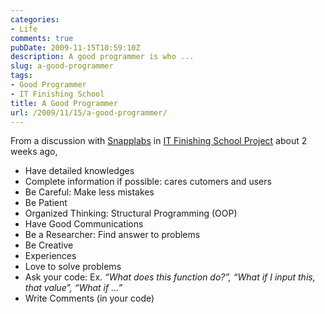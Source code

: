 ```yaml
---
categories:
- Life
comments: true
pubDate: 2009-11-15T10:59:10Z
description: A good programmer is who ...
slug: a-good-programmer
tags:
- Good Programmer
- IT Finishing School
title: A Good Programmer
url: /2009/11/15/a-good-programmer/
---
```


From a discussion with [Snapplabs](http://www.snapplabs.com/) in [IT Finishing School Project](http://www.doc.eng.cmu.ac.th/~fs/) about 2 weeks ago,

  * Have detailed knowledges
  * Complete information if possible: cares cutomers and users
  * Be Careful: Make less mistakes
  * Be Patient
  * Organized Thinking: Structural Programming (OOP)
  * Have Good Communications
  * Be a Researcher: Find answer to problems
  * Be Creative
  * Experiences
  * Love to solve problems
  * Ask your code: Ex. _“What does this function do?”, “What if I input this, that value”, “What if …”_
  * Write Comments (in your code)

